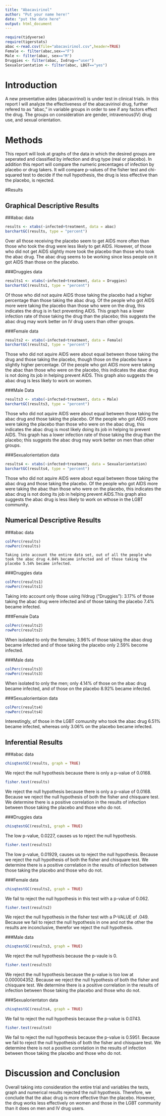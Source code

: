 ```yaml
---
title: "Abacavirinol"
author: "Put your name here!"
date: "put the date here"
output: html_document
---
```


```r
require(tidyverse)
require(tigerstats)
abac <-read.csv(file="abacavirinol.csv",header=TRUE)
Female <- filter(abac,sex=="F")
Male <- filter(abac, sex=="M")
Druggies <- filter(abac, Ivdrug=="user")
Sexualorientation <- filter(abac, LBGT=="yes")
```

# Introduction

<!--In this section you explain what you are trying to show.  Where did the data come from?  What is the research or other question you are trying to answer?.  If you skimp in this section expect to be marked down in your grade. Paint a picture of the project a couple of paragraphs is expected!-->

A new  preventative aides (abacavirinol) is under test in clinical trials. In this report I will analyze the effectiveness of the abacavirinol drug, further refered to as "abac," in variable groups in order to see if any factors effect the drug. The groups on consideration are gender, intravenous(IV) drug use, and sexual orientation.

# Methods

<!--Decide on your methods:  use "variable analysis" or other appropriate descriptors.  Make sure to choose at least one graphical method and at least one numerical method. Discuss what data manipulations may be needed for example subsetting or other binning procedures and what sort of graphical displays and inferential tools will be used!-->
This report will look at graphs of the data in which the desired groups are seperated and classified by infection and drug type (real or placebo). In addition this report will compare the numeric precentages of infection by placebo or drug takers. It will compare p-values of the fisher test and chi-squared test to decide if the null hypothesis, the drug is less effective than the placebo, is rejected.
  
#Results

<!--Divide this section into two sub-sections:  One for your descriptive  results and one for your inferential results.!-->

## Graphical Descriptive Results

<!--Graphical results here.  Make sure to show your code.  Provide appropriate labels for axes, giving units if possible, and provide a good title for the graph, too.  Use the graphical results to describe the patterns if any that exist in the data as focused toward the research question. Bottom line is to explain the features of the graph that are relevant to conforming or departing to what is expected by your null hypothesis !-->

###abac data
```r
results <- xtabs(~infected+treatment, data = abac)
barchartGC(results, type = "percent")
```

Over all those receiving the placebo seem to get AIDS more often than those who took the drug were less likely to get AIDS. However, of those who did not get AIDS slightly more took the placebo than those who took the abac drug. The abac drug seems to be working since less people on it got AIDS than those on the placebo. 
  
###Druggies data
```r
results1 <- xtabs(~infected+treatment, data = Druggies)
barchartGC(results1, type = "percent")
```
Of those who did not aquire AIDS those taking the placebo had a higher percentage than those taking the abac drug. Of the people who got AIDS more were taking the placebo than those who were on the drug, this indicates the drug is in fact preventing AIDS. This graph has a lower infection rate of those taking the drug than the placebo; this suggests the abac drug may work better on IV drug users than other groups.

###Female data
```r
results2 <- xtabs(~infected+treatment, data = Female)
barchartGC(results2, type = "percent")
```

Those who did not aquire AIDS were about equal between those taking the drug and those taking the placebo, though those on the placebo have a slightly higher percentage. Of the people who got AIDS more were taking the abac than those who were on the placebo, this indicates the abac drug is not doing its job in helping prevent AIDS. This graph also suggests the abac drug is less likely to work on women.
  
###Male Data
```r
results3 <- xtabs(~infected+treatment, data = Male)
barchartGC(results3, type = "percent")
```

Those who did not aquire AIDS were about equal between those taking the abac drug and those taking the placebo. Of the people who got AIDS more were taking the placebo than those who were on the abac drug, this indicates the abac drug is most likely doing its job in  helping to prevent AIDS. This graph has a lower infection rate of those taking the drug than the placebo; this suggests the abac drug may work better on men than other groups.
  
###Sexualorientation data
```r
results4 <- xtabs(~infected+treatment, data = Sexualorientation)
barchartGC(results4, type = "percent")
```

Those who did not aquire AIDS were about equal between those taking the abac drug and those taking the placebo. Of the people who got AIDS more were taking the abac than those who were on the placebo, this indicates the abac drug is not doing its job in helping prevent AIDS.This graph also suggests the abac drug is less likely to work on wthose in the LGBT community.

## Numerical Descriptive Results

<!--Numerical results go here. Use the numerical results to describe the patterns if any that exist in the data as focused toward the research question!-->
  
###abac data
```r
colPerc(results)
rowPerc(results)
```
    Taking into account the entire data set, out of all the people who took the abac drug 4.04% became infected and of those taking the placebo 5.54% became infected.
    
###Druggies data
```r
colPerc(results1)
rowPerc(results1)
```
  Taking into account only those using IVdrug ("Druggies"): 3.17% of those taking the abac drug were infected and of those taking the placebo 7.4% became infected.
  
###Female Data
```r
colPerc(results2)
rowPerc(results2)
```
  When isolated to only the females; 3.96% of  those taking the abac drug became infected and of those taking the placebo only 2.59% become infected.
  
###Male data
```r
colPerc(results3)
rowPerc(results3)
```
  When isolated to only the men; only 4.14% of those on the abac drug became infected, and of those on the placebo 8.92% became infected.
  
###Sexualorientaion data  
```r
colPerc(results4)
rowPerc(results4)
```
  Interestingly, of those in the LGBT comuunity who took the abac drug 6.51% became infected, whereas only 3.06% on the placebo became infected.

## Inferential Results

<!--State hypothesis clearly.  Make sure your discussion of the inferential test covers all the aspects that the test output produces, such as test statistic, p-value etc.  Make a decision about the null hypothesis, explain the assumptions on which the selected test/procedure was based, and why the chosen procedure satisfys the assumptions and is appropriate to answer the research question!-->
  
###abac data
```r
chisqtestGC(results, graph = TRUE)
```
  
  We reject the null hypothesis because there is only a p-value of 0.0168.
  
```r
fisher.test(results)
```
  We reject the null hypothesis because there is only a p-value of 0.0168.
Because we reject the null hypothesis of both the fisher and chisquare test. We determine there is a positive correlation in the results of infection between those taking the placebo and those who do not.
  
###Druggies data
```r
chisqtestGC(results1, graph = TRUE)
```
  
  The low p-value, 0.0227, causes us to reject the null hypothesis.
  
```r
fisher.test(results1)
```
  The low p-value, 0.01929, causes us to reject the null hypothesis.
Because we reject the null hypothesis of both the fisher and chisquare test. We determine there is a positive correlation in the results of infection between those taking the placebo and those who do not.
    
###Female data
```r
chisqtestGC(results2, graph = TRUE)
```
  
  We fail to reject the null hypothesis in this test with a p-value of 0.062.
```r
fisher.test(results2)
```
  We reject the null hypothesis in the fisher test with a P-VALUE of .049.
  Because we fail to reject the null hypothesis in one and not the other the results are inconclusive, therefor we reject the null hypothesis.
  
###Male data
```r
chisqtestGC(results3, graph = TRUE)
```
  
  We reject the null hypothesis because the p-vaule is 0.
  
```r
fisher.test(results3)
```
  We reject the null hypothesis because the p-value is too low at 0.000004352.
Because we reject the null hypothesis of both the fisher and chisquare test. We determine there is a positive correlation in the results of infection between those taking the placebo and those who do not.
  
###Sexualorientaton data
```r
chisqtestGC(results4, graph = TRUE)
```
  
  We fail to reject the null hypothesis because the p-value is 0.0743.
  
```r
fisher.test(results4)
```
  We fail to reject the null hypothesis because the p-value is 0.5951.
  Because we fail to reject the null hypothesis of both the fisher and chisquare test. We determine there is not a positive correlation in the results of infection between those taking the placebo and those who do not.
    
# Discussion and Conclusion

<!--Discussion and conclusion here.  If you found a relationship be sure to consider whether the relationship occurs because one of the variavbles causes the other, or whether they perhasps are related for some other reason.  Watch the chapter 6 videos from the GeorgeTown videos collection.!-->
Overall taking into consideration the entire trial and variables the tests, graph and numerical results rejected the null hypothesis. Therefore, we conclude that the abac drug is more effective than the placebo. However, the drug works less effectively on women and those in the LGBT community than it does on men and IV drug users.

